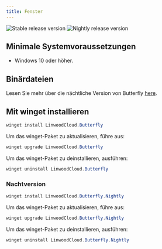 ```yaml
---
title: Fenster
---
```


![Stable release version](https://img.shields.io/badge/dynamic/yaml?color=c4840d&label=Stable&query=%24.version&url=https%3A%2F%2Fraw.githubusercontent.com%2FLinwoodDev%2Fbutterfly%2Fstable%2Fapp%2Fpubspec.yaml&style=for-the-badge)
![Nightly release version](https://img.shields.io/badge/dynamic/yaml?color=f7d28c&label=Nightly&query=%24.version&url=https%3A%2F%2Fraw.githubusercontent.com%2FLinwoodDev%2Fbutterfly%2Fnightly%2Fapp%2Fpubspec.yaml&style=for-the-badge)


## Minimale Systemvoraussetzungen

- Windows 10 oder höher.

## Binärdateien

<Tabs>
<TabItem label="Stable">
  <CardGrid>
    <DownloadButton after="/downloads/post-windows" href="https://github.com/LinwoodDev/butterfly/releases/download/stable/linwood-butterfly-windows-setup-x86_64.exe" title="Setup"/>
    <DownloadButton after="/downloads/post-windows" href="https://github.com/LinwoodDev/butterfly/releases/download/stable/linwood-butterfly-windows-x86_64.zip" title="Portable"/>
  </CardGrid>
</TabItem>
<TabItem label="Nightly">
  <CardGrid>
    <DownloadButton after="/downloads/post-windows" href="https://github.com/LinwoodDev/butterfly/releases/download/nightly/linwood-butterfly-windows-setup-x86_64.exe" title="Setup"/>
    <DownloadButton after="/downloads/post-windows" href="https://github.com/LinwoodDev/butterfly/releases/download/nightly/linwood-butterfly-windows-x86_64.zip" title="Portable"/>
  </CardGrid>
</TabItem>
</Tabs>

Lesen Sie mehr über die nächtliche Version von Butterfly [here](/nightly).

## Mit winget installieren

```powershell
winget install LinwoodCloud.Butterfly
```

Um das winget-Paket zu aktualisieren, führe aus:

```powershell
winget upgrade LinwoodCloud.Butterfly
```

Um das winget-Paket zu deinstallieren, ausführen:

```powershell
winget uninstall LinwoodCloud.Butterfly
```

### Nachtversion

```powershell
winget install LinwoodCloud.Butterfly.Nightly
```

Um das winget-Paket zu aktualisieren, führe aus:

```powershell
winget upgrade LinwoodCloud.Butterfly.Nightly
```

Um das winget-Paket zu deinstallieren, ausführen:

```powershell
winget uninstall LinwoodCloud.Butterfly.Nightly
```
